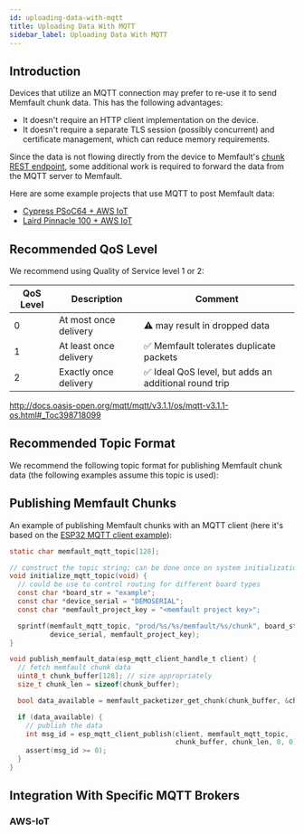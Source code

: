 ```yaml
---
id: uploading-data-with-mqtt
title: Uploading Data With MQTT
sidebar_label: Uploading Data With MQTT
---
```



## Introduction

Devices that utilize an MQTT connection may prefer to re-use it to send Memfault
chunk data. This has the following advantages:

- It doesn't require an HTTP client implementation on the device.
- It doesn't require a separate TLS session (possibly concurrent) and
  certificate management, which can reduce memory requirements.

Since the data is not flowing directly from the device to Memfault's
[chunk REST endpoint](https://api-docs.memfault.com/?version=latest#66b0e390-2c3e-4c0d-b6c2-836a287b9e5f),
some additional work is required to forward the data from the MQTT server to
Memfault.

Here are some example projects that use MQTT to post Memfault data:

- [Cypress PSoC64 + AWS IoT](https://github.com/memfault/memfault-firmware-sdk/tree/master/examples/cypress/CY8CKIT-064S0S2-4343W)
- [Laird Pinnacle 100 + AWS IoT](/docs/mcu/pinnacle-100-guide)

## Recommended QoS Level

We recommend using Quality of Service level 1 or 2:

| QoS Level | Description            | Comment                                               |
| --------- | ---------------------- | ----------------------------------------------------- |
| 0         | At most once delivery  | ⚠️ may result in dropped data                         |
| 1         | At least once delivery | ✅ Memfault tolerates duplicate packets               |
| 2         | Exactly once delivery  | ✅ Ideal QoS level, but adds an additional round trip |

<http://docs.oasis-open.org/mqtt/mqtt/v3.1.1/os/mqtt-v3.1.1-os.html#_Toc398718099>

## Recommended Topic Format

We recommend the following topic format for publishing Memfault chunk data (the
following examples assume this topic is used):

<MqttTopic />

## Publishing Memfault Chunks

An example of publishing Memfault chunks with an MQTT client (here it's based on
the
[ESP32 MQTT client example](https://github.com/espressif/esp-idf/blob/b4d792446c324934fd75e36219254547a54e738c/examples/protocols/mqtt/ssl_mutual_auth/main/app_main.c)):

```c
static char memfault_mqtt_topic[128];

// construct the topic string; can be done once on system initialization
void initialize_mqtt_topic(void) {
  // could be use to control routing for different board types
  const char *board_str = "example";
  const char *device_serial = "DEMOSERIAL";
  const char *memfault_project_key = "<memfault project key>";

  sprintf(memfault_mqtt_topic, "prod/%s/%s/memfault/%s/chunk", board_str,
          device_serial, memfault_project_key);
}

void publish_memfault_data(esp_mqtt_client_handle_t client) {
  // fetch memfault chunk data
  uint8_t chunk_buffer[128]; // size appropriately
  size_t chunk_len = sizeof(chunk_buffer);

  bool data_available = memfault_packetizer_get_chunk(chunk_buffer, &chunk_len);

  if (data_available) {
    // publish the data
    int msg_id = esp_mqtt_client_publish(client, memfault_mqtt_topic,
                                         chunk_buffer, chunk_len, 0, 0);
    assert(msg_id >= 0);
  }
}
```

## Integration With Specific MQTT Brokers

### AWS-IoT

<MqttAws />
